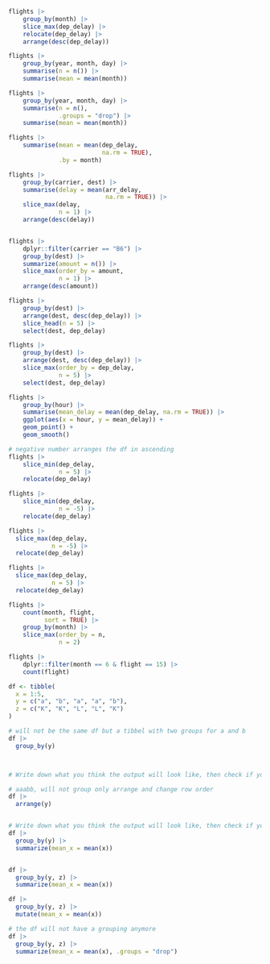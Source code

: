 ```r
flights |> 
    group_by(month) |> 
    slice_max(dep_delay) |> 
    relocate(dep_delay) |> 
    arrange(desc(dep_delay))
```

```r
flights |> 
    group_by(year, month, day) |>
    summarise(n = n()) |> 
    summarise(mean = mean(month))

flights |> 
    group_by(year, month, day) |>
    summarise(n = n(),
              .groups = "drop") |> 
    summarise(mean = mean(month))
```

```r
flights |> 
    summarise(mean = mean(dep_delay,
                          na.rm = TRUE),
              .by = month)
```

```r

flights |> 
    group_by(carrier, dest) |> 
    summarise(delay = mean(arr_delay,
                           na.rm = TRUE)) |>
    slice_max(delay,
              n = 1) |> 
    arrange(desc(delay))


flights |> 
    dplyr::filter(carrier == "B6") |> 
    group_by(dest) |> 
    summarize(amount = n()) |> 
    slice_max(order_by = amount,
              n = 1) |> 
    arrange(desc(amount))
```

```r
flights |> 
    group_by(dest) |> 
    arrange(dest, desc(dep_delay)) |> 
    slice_head(n = 5) |> 
    select(dest, dep_delay)

flights |> 
    group_by(dest) |> 
    arrange(dest, desc(dep_delay)) |> 
    slice_max(order_by = dep_delay,
              n = 5) |> 
    select(dest, dep_delay)
```

```r
flights |> 
    group_by(hour) |>
    summarise(mean_delay = mean(dep_delay, na.rm = TRUE)) |> 
    ggplot(aes(x = hour, y = mean_delay)) +
    geom_point() +
    geom_smooth()
```

```r
# negative number arranges the df in ascending 
flights |> 
    slice_min(dep_delay,
              n = 5) |> 
    relocate(dep_delay)

flights |> 
    slice_min(dep_delay,
              n = -5) |> 
    relocate(dep_delay)

flights |> 
  slice_max(dep_delay, 
            n = -5) |>
  relocate(dep_delay)

flights |> 
  slice_max(dep_delay, 
            n = 5) |>
  relocate(dep_delay)
```


```r
flights |> 
    count(month, flight,
          sort = TRUE) |> 
    group_by(month) |> 
    slice_max(order_by = n,
              n = 2)

flights |> 
    dplyr::filter(month == 6 & flight == 15) |> 
    count(flight)
```

```r
df <- tibble(
  x = 1:5,
  y = c("a", "b", "a", "a", "b"),
  z = c("K", "K", "L", "L", "K")
)

# will not be the same df but a tibbel with two groups for a and b
df |>
  group_by(y)



# Write down what you think the output will look like, then check if you were correct, and describe what arrange() does. Also comment on how it’s different from the group_by() in part (a)?

# aaabb, will not group only arrange and change row order
df |>
  arrange(y)


# Write down what you think the output will look like, then check if you were correct, and describe what the pipeline does.
df |>
  group_by(y) |>
  summarize(mean_x = mean(x))


df |>
  group_by(y, z) |>
  summarize(mean_x = mean(x))

df |>
  group_by(y, z) |>
  mutate(mean_x = mean(x))

# the df will not have a grouping anymore
df |>
  group_by(y, z) |>
  summarize(mean_x = mean(x), .groups = "drop")
```

